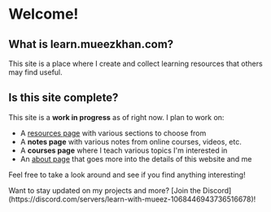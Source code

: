
# Welcome!

## What is learn.mueezkhan.com?

This site is a place where I create and collect learning resources that others may find useful.

## Is this site complete?

This site is a **work in progress** as of right now. I plan to work on:

- A [resources page](/resources/introduction) with various sections to choose from
- A **notes page** with various notes from online courses, videos, etc.
- A **courses page** where I teach various topics I'm interested in
- An [about page](/about) that goes more into the details of this website and me

Feel free to take a look around and see if you find anything interesting!

<Callout type="info" emoji="ℹ">
  Want to stay updated on my projects and more? [Join the
  Discord](https://discord.com/servers/learn-with-mueez-1068446943736516678)!
</Callout>
